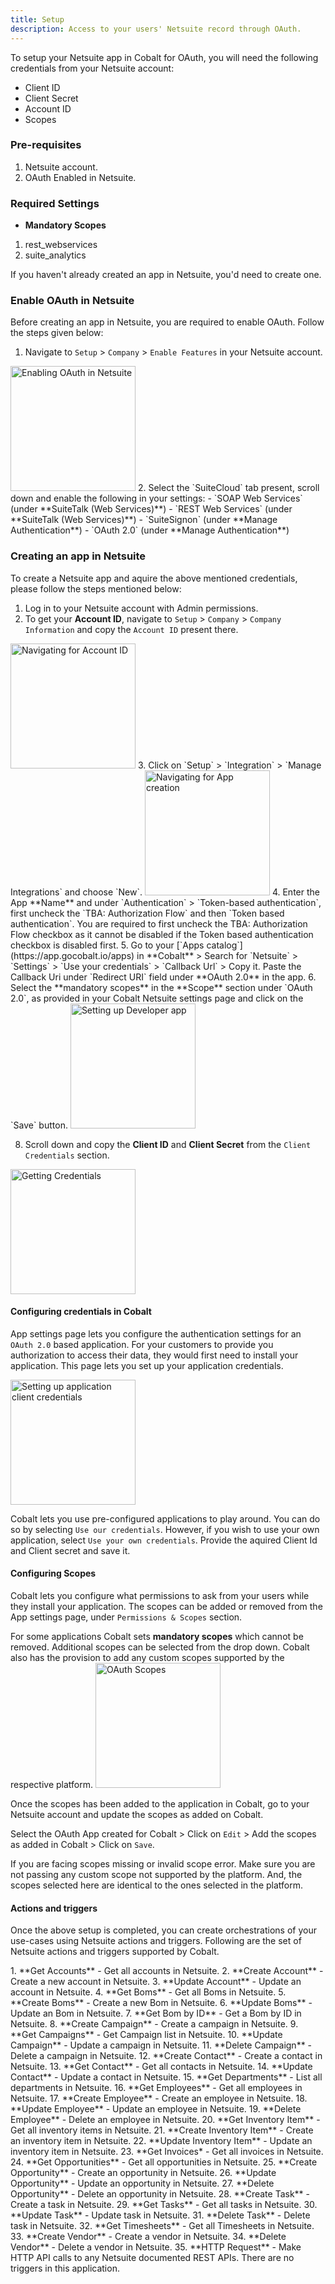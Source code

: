 ```yaml
---
title: Setup
description: Access to your users' Netsuite record through OAuth.
---
```

To setup your Netsuite app in Cobalt for OAuth, you will need the following credentials from your Netsuite account:
- Client ID
- Client Secret
- Account ID
- Scopes

### Pre-requisites

1. Netsuite account.
2. OAuth Enabled in Netsuite.

### Required Settings

* **Mandatory Scopes** 
1. rest_webservices
2. suite_analytics

<Info>If you haven't already created an app in Netsuite, you'd need to create one.</Info>

### Enable OAuth in Netsuite

Before creating an app in Netsuite, you are required to enable OAuth. Follow the steps given below:

1. Navigate to `Setup` > `Company` > `Enable Features` in your Netsuite account.
<img height="200" src="/images/Netsuite/netsuite_enable.png" alt="Enabling OAuth in Netsuite"/>
2. Select the `SuiteCloud` tab present, scroll down and enable the following in your settings:
- `SOAP Web Services` (under **SuiteTalk (Web Services)**)
- `REST Web Services` (under **SuiteTalk (Web Services)**)
- `SuiteSignon` (under **Manage Authentication**)
- `OAuth 2.0` (under **Manage Authentication**)


### Creating an app in Netsuite

To create a Netsuite app and aquire the above mentioned credentials, please follow the steps mentioned below:

1. Log in to your Netsuite account with Admin permissions.
2. To get your **Account ID**, navigate to `Setup` > `Company` > `Company Information` and copy the `Account ID` present there.
<img height="200" src="/images/Netsuite/netsuite_navigation.png" alt="Navigating for Account ID"/>
3. Click on `Setup` > `Integration` > `Manage Integrations` and choose `New`.
<img height="200" src="/images/Netsuite/netsuite_create.png" alt="Navigating for App creation"/>
4. Enter the App **Name** and under `Authentication` > `Token-based authentication`, first uncheck the `TBA: Authorization Flow` and then `Token based authentication`.
<Info>
You are required to first uncheck the TBA: Authorization Flow checkbox as it cannot be disabled if the Token based authentication checkbox is disabled first.
</Info>
5. Go to your [`Apps catalog`](https://app.gocobalt.io/apps) in **Cobalt** > Search for `Netsuite` > `Settings` > `Use your credentials` > `Callback Url` > Copy it. Paste the Callback Uri under `Redirect URI` field under **OAuth 2.0** in the app.
6. Select the **mandatory scopes** in the **Scope** section under `OAuth 2.0`, as provided in your Cobalt Netsuite settings page and click on the `Save` button.
<img height="200" src="/images/Netsuite/netsuite_config.png" alt="Setting up Developer app"/>

8. Scroll down and copy the **Client ID** and **Client Secret** from the `Client Credentials` section.
<img height="200" src="/images/Netsuite/netsuite_credentials.png" alt="Getting Credentials"/>

#### Configuring credentials in Cobalt
App settings page lets you configure the authentication settings for an `OAuth 2.0` based application. For your customers to provide you authorization to access their data,
they would first need to install your application. This page lets you set up your application credentials.

<img height="200" src="/images/Netsuite/netsuite_cobalt.png" alt="Setting up application client credentials"/>

Cobalt lets you use pre-configured applications to play around. You can do so by selecting `Use our credentials`. However, if you wish to use your own application,
select `Use your own credentials`. Provide the aquired Client Id and Client secret and save it.

#### Configuring Scopes
Cobalt lets you configure what permissions to ask from your users while they install your application. The scopes can be added or removed from the App settings page, under `Permissions & Scopes`
section. 

For some applications Cobalt sets **mandatory scopes** which cannot be removed. Additional scopes can be selected from the drop down. Cobalt also has the provision to add any 
custom scopes supported by the respective platform.
<img height="200" src="/images/Netsuite/netsuite_scopes.png" alt="OAuth Scopes"/>

Once the scopes has been added to the application in Cobalt, go to your Netsuite account and update the scopes as added on Cobalt.

Select the OAuth App created for Cobalt > Click on `Edit` > Add the scopes as added in Cobalt > Click on `Save`. 

<Warning>
If you are facing scopes missing or invalid scope error. Make sure you are not passing any custom scope not supported by the platform. And, the scopes selected here are
identical to the ones selected in the platform.
</Warning>

#### Actions and triggers
Once the above setup is completed, you can create orchestrations of your use-cases using Netsuite actions and triggers. Following are the set of Netsuite actions and triggers
supported by Cobalt.

<Tabs>
  <Tab title="Actions">
  <AccordionGroup>
  <Accordion title="Accounts">
     1. **Get Accounts** - Get all accounts in Netsuite.
     2. **Create Account** - Create a new account in Netsuite.
     3. **Update Account** - Update an account in Netsuite.
     </Accordion>
     <Accordion title="Boms">
     4. **Get Boms** - Get all Boms in Netsuite.
     5. **Create Boms** - Create a new Bom in Netsuite.
     6. **Update Boms** - Update an Bom in Netsuite.
     7. **Get Bom by ID** - Get a Bom by ID in Netsuite.
      </Accordion>
     <Accordion title="Campaigns">
     8. **Create Campaign** - Create a campaign in Netsuite.
     9. **Get Campaigns** - Get Campaign list in Netsuite.
     10. **Update Campaign** - Update a campaign in Netsuite.
     11. **Delete Campaign** - Delete a campaign in Netsuite.
      </Accordion>
     <Accordion title="Contacts">
     12. **Create Contact** - Create a contact in Netsuite.
     13. **Get Contact** - Get all contacts in Netsuite.
     14. **Update Contact** - Update a contact in Netsuite.
      </Accordion>
     <Accordion title="Departments">
     15. **Get Departments** - List all departments in Netsuite.
      </Accordion>
     <Accordion title="Employees">
     16. **Get Employees** - Get all employees in Netsuite.
     17. **Create Employee** - Create an employee in Netsuite.
     18. **Update Employee** - Update an employee in Netsuite.
     19. **Delete Employee** - Delete an employee in Netsuite.
      </Accordion>
     <Accordion title="Inventory Items">
     20. **Get Inventory Item** - Get all inventory items in Netsuite.
     21. **Create Inventory Item** - Create an inventory item in Netsuite.
     22. **Update Inventory Item** - Update an inventory item in Netsuite.
    </Accordion>
     <Accordion title="Invoice">
     23. **Get Invoices* - Get all invoices in Netsuite.
    </Accordion>
     <Accordion title="Opportunity">
     24. **Get Opportunities** - Get all opportunities in Netsuite.
     25. **Create Opportunity** - Create an opportunity in Netsuite.
     26. **Update Opportunity** - Update an opportunity in Netsuite.
     27. **Delete Opportunity** - Delete an opportunity in Netsuite.
    </Accordion>
     <Accordion title="Tasks">
     28. **Create Task** - Create a task in Netsuite.
     29. **Get Tasks** - Get all tasks in Netsuite.
     30. **Update Task** - Update task in Netsuite.
     31. **Delete Task** - Delete task in Netsuite.
    </Accordion>
     <Accordion title="Timesheets">
     32. **Get Timesheets** - Get all Timesheets in Netsuite.
     </Accordion>
     <Accordion title="Vendors">
     33. **Create Vendor** - Create a vendor in Netsuite.
     34. **Delete Vendor** - Delete a vendor in Netsuite.
     </Accordion>
     <Accordion title="Others">
     35. **HTTP Request** - Make HTTP API calls to any Netsuite documented REST APIs.
      </Accordion>
    </AccordionGroup>
  </Tab>
  
  <Tab title="Triggers">
        There are no triggers in this application.
  </Tab>
</Tabs>